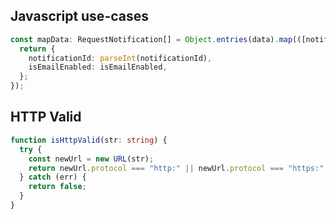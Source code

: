 ## Javascript use-cases

```ts
const mapData: RequestNotification[] = Object.entries(data).map(([notificationId, isEmailEnabled]) => {
  return {
    notificationId: parseInt(notificationId),
    isEmailEnabled: isEmailEnabled,
  };
});
```

## HTTP Valid

```ts
function isHttpValid(str: string) {
  try {
    const newUrl = new URL(str);
    return newUrl.protocol === "http:" || newUrl.protocol === "https:";
  } catch (err) {
    return false;
  }
}
```
